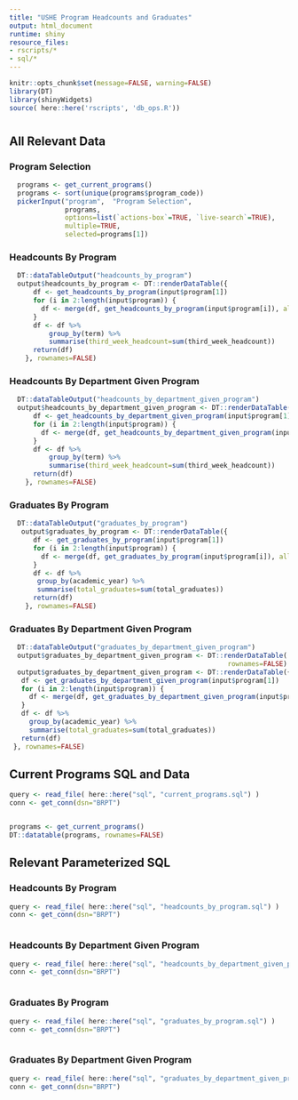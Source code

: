 ```yaml
---
title: "USHE Program Headcounts and Graduates"
output: html_document
runtime: shiny
resource_files:
- rscripts/*
- sql/*
---
```


```r
knitr::opts_chunk$set(message=FALSE, warning=FALSE)
library(DT)
library(shinyWidgets)
source( here::here('rscripts', 'db_ops.R'))
```

# {.tabset}
## All Relevant Data

### Program Selection
```r
  programs <- get_current_programs()
  programs <- sort(unique(programs$program_code))
  pickerInput("program",  "Program Selection",
              programs,
              options=list(`actions-box`=TRUE, `live-search`=TRUE),
              multiple=TRUE,
              selected=programs[1]) 
```

### Headcounts By Program
```r
  DT::dataTableOutput("headcounts_by_program")
  output$headcounts_by_program <- DT::renderDataTable({
      df <- get_headcounts_by_program(input$program[1])
      for (i in 2:length(input$program)) {
        df <- merge(df, get_headcounts_by_program(input$program[i]), all= TRUE)
      }
      df <- df %>% 
          group_by(term) %>%
          summarise(third_week_headcount=sum(third_week_headcount))       
      return(df)
    }, rownames=FALSE)
```
### Headcounts By Department Given Program
```r
  DT::dataTableOutput("headcounts_by_department_given_program")
  output$headcounts_by_department_given_program <- DT::renderDataTable({
      df <- get_headcounts_by_department_given_program(input$program[1])
      for (i in 2:length(input$program)) {
        df <- merge(df, get_headcounts_by_department_given_program(input$program[i]), all= TRUE)
      }
      df <- df %>% 
          group_by(term) %>%
          summarise(third_week_headcount=sum(third_week_headcount))       
      return(df)
    }, rownames=FALSE)
```
### Graduates By Program
```r
  DT::dataTableOutput("graduates_by_program")
   output$graduates_by_program <- DT::renderDataTable({
      df <- get_graduates_by_program(input$program[1])
      for (i in 2:length(input$program)) {
        df <- merge(df, get_graduates_by_program(input$program[i]), all= TRUE)
      }
      df <- df %>%
       group_by(academic_year) %>%
       summarise(total_graduates=sum(total_graduates))     
      return(df)
    }, rownames=FALSE) 
```
### Graduates By Department Given Program
```r
  DT::dataTableOutput("graduates_by_department_given_program")
  output$graduates_by_department_given_program <- DT::renderDataTable( get_graduates_by_department_given_program(input$program),
                                                       rownames=FALSE)
  output$graduates_by_department_given_program <- DT::renderDataTable({
   df <- get_graduates_by_department_given_program(input$program[1])
   for (i in 2:length(input$program)) {
     df <- merge(df, get_graduates_by_department_given_program(input$program[i]), all= TRUE)
   }
   df <- df %>%
     group_by(academic_year) %>%
     summarise(total_graduates=sum(total_graduates))  
   return(df)
 }, rownames=FALSE) 
```


## Current Programs SQL and Data
```r
query <- read_file( here::here("sql", "current_programs.sql") )
conn <- get_conn(dsn="BRPT") 
```

```sql
```

```r
programs <- get_current_programs()
DT::datatable(programs, rownames=FALSE)
```

## Relevant Parameterized SQL
### Headcounts By Program
```r
query <- read_file( here::here("sql", "headcounts_by_program.sql") )
conn <- get_conn(dsn="BRPT") 
```
```sql
```
### Headcounts By Department Given Program
```r
query <- read_file( here::here("sql", "headcounts_by_department_given_program.sql") )
conn <- get_conn(dsn="BRPT") 
```
```sql
```
### Graduates By Program
```r
query <- read_file( here::here("sql", "graduates_by_program.sql") )
conn <- get_conn(dsn="BRPT") 
```
```sql
```
### Graduates By Department Given Program
```r
query <- read_file( here::here("sql", "graduates_by_department_given_program.sql") )
conn <- get_conn(dsn="BRPT") 
```
```sql
```


\
\